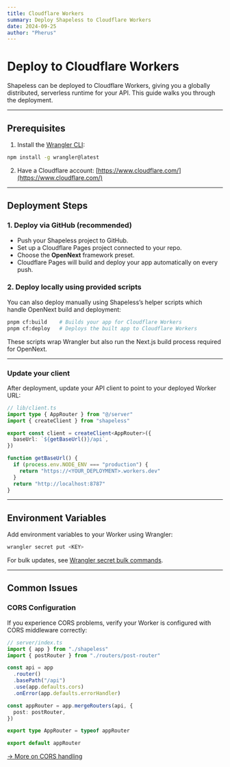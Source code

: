 ```yaml
---
title: Cloudflare Workers
summary: Deploy Shapeless to Cloudflare Workers
date: 2024-09-25
author: "Pherus"
---
```


# Deploy to Cloudflare Workers

Shapeless can be deployed to Cloudflare Workers, giving you a globally distributed, serverless runtime for your API. This guide walks you through the deployment.

---

## Prerequisites

1. Install the [Wrangler CLI](https://developers.cloudflare.com/workers/wrangler/):

```bash
npm install -g wrangler@latest
```

2. Have a Cloudflare account: [https://www.cloudflare.com/](https://www.cloudflare.com/)

---

## Deployment Steps

### 1. Deploy via GitHub (recommended)

- Push your Shapeless project to GitHub.
- Set up a Cloudflare Pages project connected to your repo.
- Choose the **OpenNext** framework preset.
- Cloudflare Pages will build and deploy your app automatically on every push.

### 2. Deploy locally using provided scripts

You can also deploy manually using Shapeless’s helper scripts which handle OpenNext build and deployment:

```bash
pnpm cf:build    # Builds your app for Cloudflare Workers
pnpm cf:deploy   # Deploys the built app to Cloudflare Workers
```

These scripts wrap Wrangler but also run the Next.js build process required for OpenNext.

---

### Update your client

After deployment, update your API client to point to your deployed Worker URL:

```ts
// lib/client.ts
import type { AppRouter } from "@/server"
import { createClient } from "shapeless"

export const client = createClient<AppRouter>({
  baseUrl: `${getBaseUrl()}/api`,
})

function getBaseUrl() {
  if (process.env.NODE_ENV === "production") {
    return "https://<YOUR_DEPLOYMENT>.workers.dev"
  }
  return "http://localhost:8787"
}
```

---

## Environment Variables

Add environment variables to your Worker using Wrangler:

```bash
wrangler secret put <KEY>
```

For bulk updates, see [Wrangler secret bulk commands](https://developers.cloudflare.com/workers/wrangler/commands/#secretbulk).

---

## Common Issues

### CORS Configuration

If you experience CORS problems, verify your Worker is configured with CORS middleware correctly:

```ts
// server/index.ts
import { app } from "./shapeless"
import { postRouter } from "./routers/post-router"

const api = app
  .router()
  .basePath("/api")
  .use(app.defaults.cors)
  .onError(app.defaults.errorHandler)

const appRouter = app.mergeRouters(api, {
  post: postRouter,
})

export type AppRouter = typeof appRouter

export default appRouter
```

[→ More on CORS handling](/docs/backend/app-router#cors)
